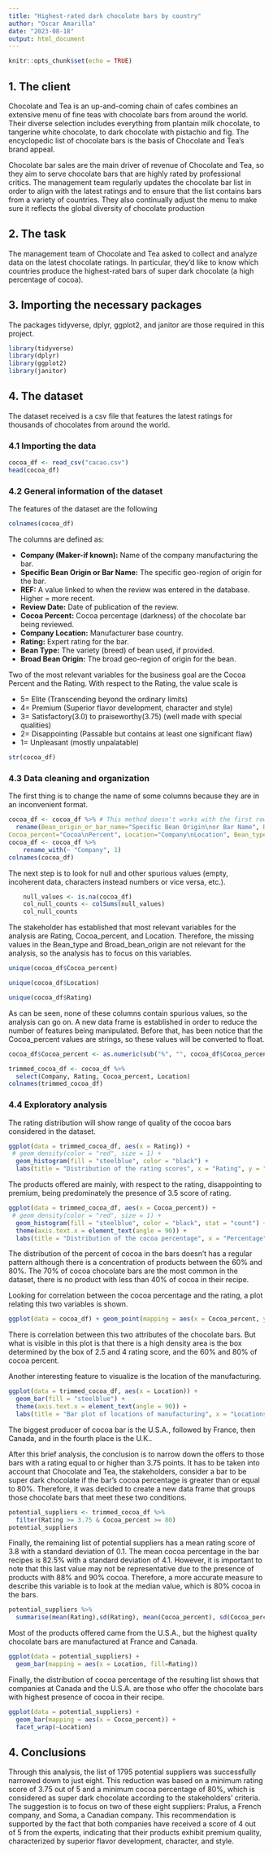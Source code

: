 ```yaml
---
title: "Highest-rated dark chocolate bars by country"
author: "Oscar Amarilla"
date: "2023-08-18"
output: html_document
---
```


```r
knitr::opts_chunk$set(echo = TRUE)
```

## 1. The client

Chocolate and Tea is an up-and-coming chain of cafes combines an extensive menu of fine teas with chocolate bars from around the world. Their diverse selection includes everything from plantain milk chocolate, to tangerine white chocolate, to dark chocolate with pistachio and fig. The encyclopedic list of chocolate bars is the basis of Chocolate and Tea's brand appeal.

Chocolate bar sales are the main driver of revenue of Chocolate and Tea, so they aim to serve chocolate bars that are highly rated by professional critics. The management team regularly updates the chocolate bar list in order to align with the latest ratings and to ensure that the list contains bars from a variety of countries. They also continually adjust the menu to make sure it reflects the global diversity of chocolate production

## 2. The task

The management team of Chocolate and Tea asked to collect and analyze data on the latest chocolate ratings. In particular, they'd like to know which countries produce the highest-rated bars of super dark chocolate (a high percentage of cocoa).

## 3. Importing the necessary packages

The packages tidyverse, dplyr, ggplot2, and janitor are those required in this project.

```r
library(tidyverse)
library(dplyr)
library(ggplot2)
library(janitor)
```

## 4. The dataset

The dataset received is a csv file that features the latest ratings for thousands of chocolates from around the world.

### 4.1 Importing the data

```r
cocoa_df <- read_csv("cacao.csv")
head(cocoa_df)
```

### 4.2 General information of the dataset

The features of the dataset are the following

```r
colnames(cocoa_df)
```

The columns are defined as:

-   **Company (Maker-if known):** Name of the company manufacturing the bar.
-   **Specific Bean Origin or Bar Name:** The specific geo-region of origin for the bar.
-   **REF:** A value linked to when the review was entered in the database. Higher = more recent.
-   **Review Date:** Date of publication of the review.
-   **Cocoa Percent:** Cocoa percentage (darkness) of the chocolate bar being reviewed.
-   **Company Location:** Manufacturer base country.
-   **Rating:** Expert rating for the bar.
-   **Bean Type:** The variety (breed) of bean used, if provided.
-   **Broad Bean Origin:** The broad geo-region of origin for the bean.

Two of the most relevant variables for the business goal are the Cocoa Percent and the Rating. With respect to the Rating, the value scale is

-   5= Elite (Transcending beyond the ordinary limits)
-   4= Premium (Superior flavor development, character and style)
-   3= Satisfactory(3.0) to praiseworthy(3.75) (well made with special qualities)
-   2= Disappointing (Passable but contains at least one significant flaw)
-   1= Unpleasant (mostly unpalatable)

```r
str(cocoa_df)
```

### 4.3 Data cleaning and organization

The first thing is to change the name of some columns because they are in an inconvenient format.

```r
cocoa_df <- cocoa_df %>% # This method doesn't works with the first row.
  rename(Bean_origin_or_bar_name="Specific Bean Origin\nor Bar Name", Review_date="Review\nDate",
Cocoa_percent="Cocoa\nPercent", Location="Company\nLocation", Bean_type="Bean\nType", Broad_bean_origin="Broad Bean\nOrigin")
cocoa_df <- cocoa_df %>%
    rename_with(~ "Company", 1)
colnames(cocoa_df)
```

The next step is to look for null and other spurious values (empty, incoherent data, characters instead numbers or vice versa, etc.).

```r
    null_values <- is.na(cocoa_df)
    col_null_counts <- colSums(null_values)
    col_null_counts
```

The stakeholder has established that most relevant variables for the analysis are Rating, Cocoa_percent, and Location. Therefore, the missing values in the Bean_type and Broad_bean_origin are not relevant for the analysis, so the analysis has to focus on this variables.

```r
unique(cocoa_df$Cocoa_percent)
```

```r
unique(cocoa_df$Location)
```

```r
unique(cocoa_df$Rating)
```

As can be seen, none of these columns contain spurious values, so the analysis can go on. A new data frame is established in order to reduce the number of features being manipulated. Before that, has been notice that the Cocoa_percent values are strings, so these values will be converted to float.

```r
cocoa_df$Cocoa_percent <- as.numeric(sub("%", "", cocoa_df$Cocoa_percent))
```

```r
trimmed_cocoa_df <- cocoa_df %>%
  select(Company, Rating, Cocoa_percent, Location)
colnames(trimmed_cocoa_df)
```

### 4.4 Exploratory analysis

The rating distribution will show range of quality of the cocoa bars considered in the dataset.

```r
ggplot(data = trimmed_cocoa_df, aes(x = Rating)) +
 # geom_density(color = "red", size = 1) +
  geom_histogram(fill = "steelblue", color = "black") +
  labs(title = "Distribution of the rating scores", x = "Rating", y = "Frequency")
```

The products offered are mainly, with respect to the rating, disappointing to premium, being predominately the presence of 3.5 score of rating.

```r
ggplot(data = trimmed_cocoa_df, aes(x = Cocoa_percent)) +
 # geom_density(color = "red", size = 1) +
  geom_histogram(fill = "steelblue", color = "black", stat = "count") +
  theme(axis.text.x = element_text(angle = 90)) +
  labs(title = "Distribution of the cocoa percentage", x = "Percentage", y = "Frequency")
```

The distribution of the percent of cocoa in the bars doesn't has a regular pattern although there is a concentration of products between the 60% and 80%. The 70% of cocoa chocolate bars are the most common in the dataset, there is no product with less than 40% of cocoa in their recipe.

Looking for correlation between the cocoa percentage and the rating, a plot relating this two variables is shown.

```r
ggplot(data = cocoa_df) + geom_point(mapping = aes(x = Cocoa_percent, y = Rating))
```

There is correlation between this two attributes of the chocolate bars. But what is visible in this plot is that there is a high density area is the box determined by the box of 2.5 and 4 rating score, and the 60% and 80% of cocoa percent.

Another interesting feature to visualize is the location of the manufacturing.

```r
ggplot(data = trimmed_cocoa_df, aes(x = Location)) +
  geom_bar(fill = "steelblue") +
  theme(axis.text.x = element_text(angle = 90)) +
  labs(title = "Bar plot of locations of manufacturing", x = "Locations", y = "Count")
```

The biggest producer of cocoa bar is the U.S.A., followed by France, then Canada, and in the fourth place is the U.K..

After this brief analysis, the conclusion is to narrow down the offers to those bars with a rating equal to or higher than 3.75 points. It has to be taken into account that Chocolate and Tea, the stakeholders, consider a bar to be super dark chocolate if the bar's cocoa percentage is greater than or equal to 80%. Therefore, it was decided to create a new data frame that groups those chocolate bars that meet these two conditions.

```r
potential_suppliers <- trimmed_cocoa_df %>%
  filter(Rating >= 3.75 & Cocoa_percent >= 80)
potential_suppliers
```

Finally, the remaining list of potential suppliers has a mean rating score of 3.8 with a standard deviation of 0.1. The mean cocoa percentage in the bar recipes is 82.5% with a standard deviation of 4.1. However, it is important to note that this last value may not be representative due to the presence of products with 88% and 90% cocoa. Therefore, a more accurate measure to describe this variable is to look at the median value, which is 80% cocoa in the bars.

```r
potential_suppliers %>%
  summarise(mean(Rating),sd(Rating), mean(Cocoa_percent), sd(Cocoa_percent), median(Cocoa_percent))
```

Most of the products offered came from the U.S.A., but the highest quality chocolate bars are manufactured at France and Canada.

```r
ggplot(data = potential_suppliers) +
  geom_bar(mapping = aes(x = Location, fill=Rating))
```

Finally, the distribution of cocoa percentage of the resulting list shows that companies at Canada and the U.S.A. are those who offer the chocolate bars with highest presence of cocoa in their recipe.

```r
ggplot(data = potential_suppliers) +
  geom_bar(mapping = aes(x = Cocoa_percent)) +
  facet_wrap(~Location)
```

## 4. Conclusions

Through this analysis, the list of 1795 potential suppliers was successfully narrowed down to just eight. This reduction was based on a minimum rating score of 3.75 out of 5 and a minimum cocoa percentage of 80%, which is considered as super dark chocolate according to the stakeholders' criteria. The suggestion is to focus on two of these eight suppliers: Pralus, a French company, and Soma, a Canadian company. This recommendation is supported by the fact that both companies have received a score of 4 out of 5 from the experts, indicating that their products exhibit premium quality, characterized by superior flavor development, character, and style.
